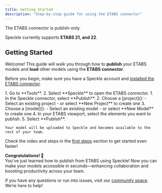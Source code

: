 ```yaml
---
title: Getting Started  
description: "Step-by-step guide for using the ETABS connector"
---
```

<Note>The ETABS connector is publish-only.</Note>

<Info>Speckle currently supports **ETABS 21, and 22**.</Info>

## Getting Started

Welcome! This guide will walk you through how to **publish** your ETABS models and **load** other models using the **ETABS connector**.

<Note> Before you begin, make sure you have a Speckle account and [installed the ETABS connector](http://localhost:3000/connectors/installation).</Note>

<Steps>
  <Step title="Open the ETABS connector">
    1. Go to **Tools**.
    2. Select **Speckle** to open the ETABS connector.
  </Step>

  <Step title="Publish to Speckle">
    1. In the Speckle connector, select **Publish**.
    2. Choose a [project]():
        - Select an existing project
        - or select **New Project** to create one
    3. Choose a [model]():
        - Select an existing model
        - or select **New Model** to create one
    4. In your ETABS viewport, select the elements you want to publish.
    5. Select **Publish**.
    
    Your model will be uploaded to Speckle and becomes available to the rest of your team.
  </Step>
</Steps>

<Tip> Check the video and steps in the [first steps](/get-started/quickstart.mdx) section to get started even faster!</Tip>

**Congratulations! 🥳**  
You've just learned how to publish from ETABS using Speckle! Now you can make your models accessible in seconds—enhancing collaboration and boosting productivity across your team.

<Info> If you have any questions or run into issues, visit our [community space](https://speckle.community/). We’re here to help!</Info>


<LearnMore />
